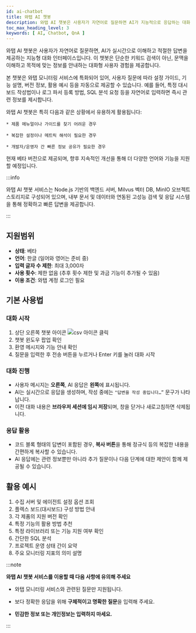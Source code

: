 ```yaml
---
id: ai-chatbot
title: 와탭 AI 챗봇
description: 와탭 AI 챗봇은 사용자가 자연어로 질문하면 AI가 지능적으로 응답하는 대화형 인터페이스입니다.
toc_max_heading_level: 3
keywords: [ AI, Chatbot, QnA ]
---
```


와탭 AI 챗봇은 사용자가 자연어로 질문하면, AI가 실시간으로 이해하고 적절한 답변을 제공하는 지능형 대화 인터페이스입니다.
이 챗봇은 단순한 키워드 검색이 아닌, 문맥을 이해하고 목적에 맞는 정보를 안내하는 대화형 사용자 경험을 제공합니다.

본 챗봇은 와탭 모니터링 서비스에 특화되어 있어, 사용자 질문에 따라 설정 가이드, 기능 설명, 버전 정보, 활용 예시 등을 자동으로 제공할 수 있습니다. 
예를 들어, 특정 대시보드 작성법이나 로그 파서 등록 방법, SQL 분석 요청 등을 자연어로 입력하면 즉시 관련 정보를 제시합니다.

와탭 AI 챗봇은 특히 다음과 같은 상황에서 유용하게 활용됩니다:

    * 제품 메뉴얼이나 가이드를 찾기 어려운 경우

    * 복잡한 설정이나 메트릭 해석이 필요한 경우

    * 개발자/운영자 간 빠른 정보 공유가 필요한 경우

현재 베타 버전으로 제공되며, 향후 지속적인 개선을 통해 더 다양한 언어와 기능을 지원할 예정입니다.

:::info

와탭 AI 챗봇 서비스는 Node.js 기반의 백엔드 서버, Milvus 벡터 DB, MinIO 오브젝트 스토리지로 구성되어 있으며, 내부 문서 및 데이터와 연동된 고성능 검색 및 응답 시스템을 통해 정확하고 빠른 답변을 제공합니다.

:::

## 지원범위

- **상태**: 베타
- **언어**: 한글 (일어와 영어는 준비 중)
- **입력 글자 수 제한**: 최대 3,000자
- **사용 횟수**: 제한 없음 (추후 횟수 제한 및 과금 기능이 추가될 수 있음)
- **이용 조건**: 와탭 계정 로그인 필요

## 기본 사용법

<ImgLang img='ai-chatbot.png' desc='WhaTap AI Chatbot Service' />

### 대화 시작

1. 상단 오른쪽 챗봇 아이콘 ![csv 아이콘](/img/ic-ai-chatbot.svg) 클릭
2. 챗봇 윈도우 팝업 확인
3. 환영 메시지와 기능 안내 확인
4. 질문을 입력한 후 전송 버튼을 누르거나 Enter 키를 눌러 대화 시작


### 대화 진행

- 사용자 메시지는 **오른쪽**, AI 응답은 **왼쪽**에 표시됩니다.
- AI는 실시간으로 응답을 생성하며, 작성 중에는 `"답변을 작성 중입니다…”` 문구가 나타납니다.
- 이전 대화 내용은 **브라우저 세션에 임시 저장**되며, 창을 닫거나 새로고침하면 삭제됩니다.

### 응답 활용

- 코드 블록 형태의 답변이 포함된 경우, **복사 버튼**을 통해 정규식 등의 복잡한 내용을 간편하게 복사할 수 있습니다.
- AI 응답에는 관련 정보뿐만 아니라 추가 질문이나 다음 단계에 대한 제안이 함께 제공될 수 있습니다.

## 활용 예시

1. 수집 서버 및 에이전트 설정 옵션 조회
2. 플렉스 보드(대시보드) 구성 방법 안내
3. 각 제품의 지원 버전 확인
4. 특정 기능의 활용 방법 추천
5. 특정 라이브러리 또는 기능 지원 여부 확인
6. 간단한 SQL 분석
7. 프로젝트 운영 상태 간이 요약
8. 주요 모니터링 지표의 의미 설명

:::note

**와탭 AI 챗봇 서비스를 이용할 때 다음 사항에 유의해 주세요**

* 와탭 모니터링 서비스와 관련된 질문만 지원됩니다.

* 보다 정확한 응답을 위해 **구체적이고 명확한 질문**을 입력해 주세요.

* **민감한 정보 또는 개인정보는 입력하지 마세요.**

:::